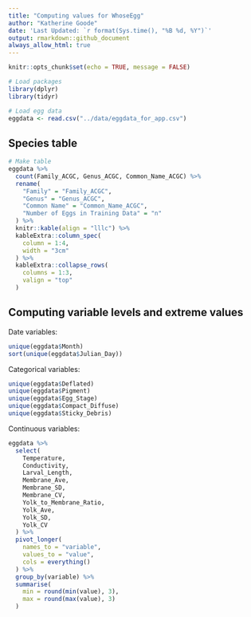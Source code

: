 ```yaml
---
title: "Computing values for WhoseEgg"
author: "Katherine Goode"
date: 'Last Updated: `r format(Sys.time(), "%B %d, %Y")`'
output: rmarkdown::github_document
always_allow_html: true
---
```


```r
knitr::opts_chunk$set(echo = TRUE, message = FALSE)
```

```r
# Load packages
library(dplyr)
library(tidyr)
```

```r
# Load egg data
eggdata <- read.csv("../data/eggdata_for_app.csv")
```

## Species table

```r
# Make table
eggdata %>% 
  count(Family_ACGC, Genus_ACGC, Common_Name_ACGC) %>% 
  rename(
    "Family" = "Family_ACGC",
    "Genus" = "Genus_ACGC",
    "Common Name" = "Common_Name_ACGC",
    "Number of Eggs in Training Data" = "n"
  ) %>%
  knitr::kable(align = "lllc") %>%
  kableExtra::column_spec(
    column = 1:4,
    width = "3cm"
  ) %>%
  kableExtra::collapse_rows(
    columns = 1:3,
    valign = "top"
  )
```

## Computing variable levels and extreme values

Date variables: 

```r
unique(eggdata$Month)
sort(unique(eggdata$Julian_Day))
```

Categorical variables:

```r
unique(eggdata$Deflated)
unique(eggdata$Pigment)
unique(eggdata$Egg_Stage)
unique(eggdata$Compact_Diffuse)
unique(eggdata$Sticky_Debris)
```

Continuous variables: 

```r
eggdata %>%
  select(
    Temperature,
    Conductivity,
    Larval_Length,
    Membrane_Ave,
    Membrane_SD,
    Membrane_CV,
    Yolk_to_Membrane_Ratio,
    Yolk_Ave,
    Yolk_SD,
    Yolk_CV
  ) %>%
  pivot_longer(
    names_to = "variable",
    values_to = "value",
    cols = everything()
  ) %>%
  group_by(variable) %>%
  summarise(
    min = round(min(value), 3),
    max = round(max(value), 3)
  )
```

